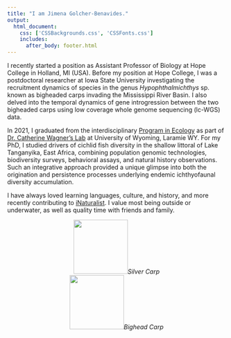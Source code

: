 ```yaml
---
title: "I am Jimena Golcher-Benavides."
output: 
  html_document:
    css: ['CSSBackgrounds.css', 'CSSFonts.css']
    includes:
      after_body: footer.html
---
```

<!-- This adds my headshot, floating to the left of the text and with 20 pixels of padding around it.  -->

<script>
   $(document).ready(function() {
     $head = $('#header');
     $head.prepend('<img src=\"Circle_JimenaGBtransparent.png\" style=\"float: left;width: 300px;padding: 20px\"/>')
   });
</script>

 I recently started a position as Assistant Professor of Biology at Hope College in Holland, MI (USA). Before my position at Hope College, I was a postdoctoral researcher at Iowa State University investigating the recruitment dynamics of species in the genus *Hypophthalmichthys* sp. known as bigheaded carps invading the Mississippi River Basin. I also delved into the temporal dynamics of gene introgression between the two bigheaded carps using low coverage whole genome sequencing (lc-WGS) data.

 In 2021, I graduated from the interdisciplinary [Program in Ecology](http://www.uwyo.edu/pie/) as part of [Dr. Catherine Wagner's Lab](https://cewagnerlab.com/) at University of Wyoming, Laramie WY. For my PhD, I studied drivers of cichlid fish diversity in the shallow littoral of Lake Tanganyika, East Africa, combining population genomic technologies, biodiversity surveys, behavioral assays, and natural history observations. Such an integrative approach provided a unique glimpse into both the origination and persistence processes underlying endemic ichthyofaunal diversity accumulation.

 I have always loved learning languages, culture, and history, and more recently contributing to [iNaturalist](https://www.inaturalist.org/users/318056). I value most being outside or underwater, as well as quality time with friends and family.
 
<center>![](./SilverCarpVector-01.png){width=125px}*Silver Carp*<center> <center>![](./SilverCarpVector-02.png){width=125px}*Bighead Carp*<center>
 
 


